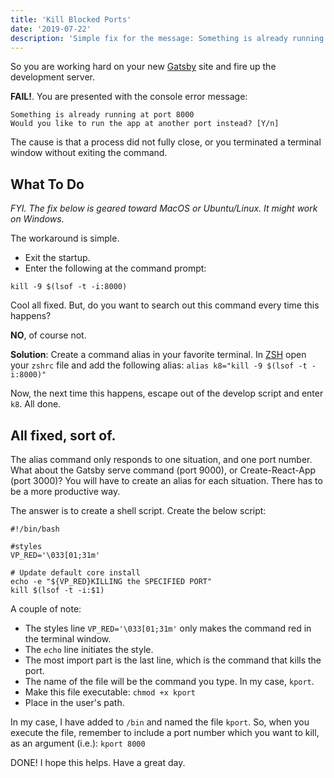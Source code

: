 ```yaml
---
title: 'Kill Blocked Ports'
date: '2019-07-22'
description: 'Simple fix for the message: Something is already running at port 8000'
---
```


So you are working hard on your new [Gatsby](https://www.gatsbyjs.org/) site and fire up the development server.

**FAIL!**. You are presented with the console error message:

```
Something is already running at port 8000
Would you like to run the app at another port instead? [Y/n]
```

The cause is that a process did not fully close, or you terminated a terminal window without exiting the command.

## What To Do

_FYI. The fix below is geared toward MacOS or Ubuntu/Linux. It might work on Windows._

The workaround is simple.

- Exit the startup.
- Enter the following at the command prompt:

`kill -9 $(lsof -t -i:8000)`

Cool all fixed. But, do you want to search out this command every time this happens?

**NO**, of course not.

**Solution**: Create a command alias in your favorite terminal. In [ZSH](https://ohmyz.sh/) open your `zshrc` file and add the following alias:
`alias k8="kill -9 $(lsof -t -i:8000)"`

Now, the next time this happens, escape out of the develop script and enter `k8`. All done.

## All fixed, sort of.

The alias command only responds to one situation, and one port number. What about the Gatsby serve command (port 9000), or Create-React-App (port 3000)? You will have to create an alias for each situation. There has to be a more productive way.

The answer is to create a shell script.
Create the below script:

```
#!/bin/bash

#styles
VP_RED='\033[01;31m'

# Update default core install
echo -e "${VP_RED}KILLING the SPECIFIED PORT"
kill $(lsof -t -i:$1)
```

A couple of note:

- The styles line `VP_RED='\033[01;31m'` only makes the command red in the terminal window.
- The `echo` line initiates the style.
- The most import part is the last line, which is the command that kills the port.
- The name of the file will be the command you type. In my case, `kport`.
- Make this file executable: `chmod +x kport`
- Place in the user's path.

In my case, I have added to `/bin` and named the file `kport`.
So, when you execute the file, remember to include a port number which you want to kill, as an argument (i.e.):
`kport 8000`

DONE! I hope this helps. Have a great day.
